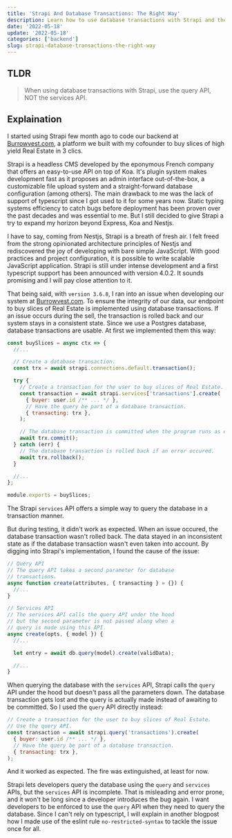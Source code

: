 ```yaml
---
title: 'Strapi And Database Transactions: The Right Way'
description: Learn how to use database transactions with Strapi and the differences between the query and services APIs.
date: '2022-05-18'
update: '2022-05-18'
categories: ['backend']
slug: strapi-database-transactions-the-right-way
---
```


## TLDR

> When using database transactions with Strapi, use the query API, NOT the services API.

## Explaination

I started using Strapi few month ago to code our backend at [Burrowvest.com](https://burrowvest.com/), a platform we built with my cofounder to buy slices of high yield Real Estate in 3 clics.

Strapi is a headless CMS developed by the eponymous French company that offers an easy-to-use API on top of Koa. It's plugin system makes development fast as it proposes an admin interface out-of-the-box, a customizable file upload system and a straight-forward database configuration (among others). The main drawback to me was the lack of support of typescript since I got used to it for some years now. Static typing systems efficiency to catch bugs before deployment has been proven over the past decades and was essential to me. But I still decided to give Strapi a try to expand my horizon beyond Express, Koa and Nestjs.

I have to say, coming from Nestjs, Strapi is a breath of fresh air. I felt freed from the strong opinionated architecture principles of Nestjs and rediscovered the joy of developing with bare simple JavaScript. With good practices and project configuration, it is possible to write scalable JavaScript application. Strapi is still under intense development and a first typescript support has been announced with version 4.0.2. It sounds promising and I will pay close attention to it.

That being said, with `version 3.6.8`, I ran into an issue when developing our system at [Burrowvest.com](https://burrowvest.com/). To ensure the integrity of our data, our endpoint to buy slices of Real Estate is implemented using database transactions. If an issue occurs during the sell, the transaction is rolled back and our system stays in a consistent state. Since we use a Postgres database, database transactions are usable. At first we implemented them this way:

```javascript
const buySlices = async ctx => {
  //...

  // Create a database transaction.
  const trx = await strapi.connections.default.transaction();

  try {
    // Create a transaction for the user to buy slices of Real Estate.
    const transaction = await strapi.services['transactions'].create(
      { buyer: user.id /** ... */ },
      // Have the query be part of a database transaction.
      { transacting: trx },
    );

    // The database transaction is committed when the program runs as expected.
    await trx.commit();
  } catch (err) {
    // The database transaction is rolled back if an error occured.
    await trx.rollback();
  }

  //...
};

module.exports = buySlices;
```

The Strapi `services` API offers a simple way to query the database in a transaction manner.

But during testing, it didn't work as expected. When an issue occured, the database transaction wasn't rolled back. The data stayed in an inconsistent state as if the database transaction wasn't even taken into account. By digging into Strapi's implementation, I found the cause of the issue:

```javascript
// Query API
// The query API takes a second parameter for database
// transactions.
async function create(attributes, { transacting } = {}) {
  //...
}

// Services API
// The services API calls the query API under the hood
// but the second parameter is not passed along when a
// query is made using this API.
async create(opts, { model }) {
  //...

  let entry = await db.query(model).create(validData);

  //...
}
```

When querying the database with the `services` API, Strapi calls the `query` API under the hood but doesn't pass all the parameters down. The database transaction gets lost and the query is actually made instead of awaiting to be committed. So I used the `query` API directly instead:

```javascript
// Create a transaction for the user to buy slices of Real Estate.
// Use the query API.
const transaction = await strapi.query('transactions').create(
  { buyer: user.id /** ... */ },
  // Have the query be part of a database transaction.
  { transacting: trx },
);
```

And it worked as expected. The fire was extinguished, at least for now.

Strapi lets developers query the database using the `query` and `services` APIs, but the `services` API is incomplete. That is misleading and error prone, and it won't be long since a developer introduces the bug again. I want developers to be enforced to use the `query` API when they need to query the database. Since I can't rely on typescript, I will explain in another blogpost how I made use of the eslint rule `no-restricted-syntax` to tackle the issue once for all.

